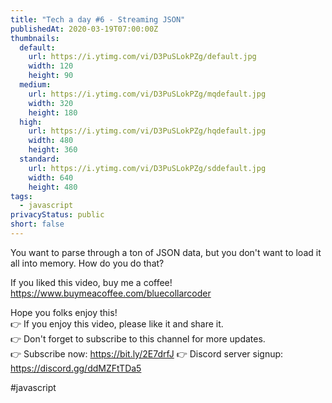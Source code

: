 ```yaml
---
title: "Tech a day #6 - Streaming JSON"
publishedAt: 2020-03-19T07:00:00Z
thumbnails:
  default:
    url: https://i.ytimg.com/vi/D3PuSLokPZg/default.jpg
    width: 120
    height: 90
  medium:
    url: https://i.ytimg.com/vi/D3PuSLokPZg/mqdefault.jpg
    width: 320
    height: 180
  high:
    url: https://i.ytimg.com/vi/D3PuSLokPZg/hqdefault.jpg
    width: 480
    height: 360
  standard:
    url: https://i.ytimg.com/vi/D3PuSLokPZg/sddefault.jpg
    width: 640
    height: 480
tags:
  - javascript
privacyStatus: public
short: false
---
```

  
  You want to parse through a ton of JSON data, but you don't want to load it all into memory. How do you do that?

If you liked this video, buy me a coffee! https://www.buymeacoffee.com/bluecollarcoder

Hope you folks enjoy this!    
👉 If you enjoy this video, please like it and share it.    
👉 Don't forget to subscribe to this channel for more updates.    
👉 Subscribe now: https://bit.ly/2E7drfJ
👉 Discord server signup: https://discord.gg/ddMZFtTDa5

#javascript
  